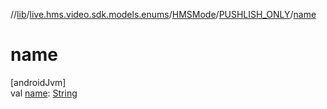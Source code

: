 //[lib](../../../../index)/[live.hms.video.sdk.models.enums](../../index)/[HMSMode](../index)/[PUSHLISH_ONLY](index)/[name](name)

# name

[androidJvm]\
val [name](name): [String](https://kotlinlang.org/api/latest/jvm/stdlib/kotlin/-string/index.html)
